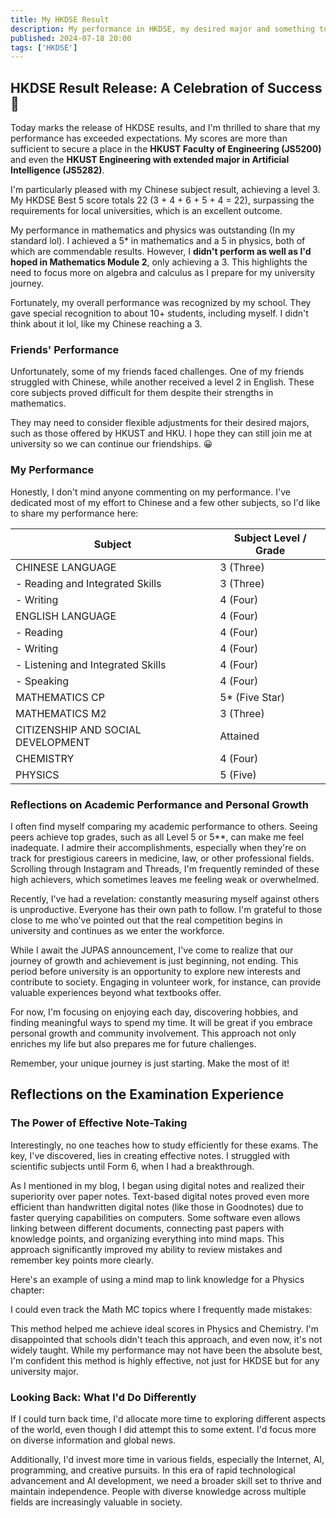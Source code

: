 ```yaml
---
title: My HKDSE Result
description: My performance in HKDSE, my desired major and something to say.
published: 2024-07-18 20:00
tags: ['HKDSE']
---
```


## HKDSE Result Release: A Celebration of Success 🎊

Today marks the release of HKDSE results, and I'm thrilled to share that my performance has exceeded expectations. My scores are more than sufficient to secure a place in the **HKUST Faculty of Engineering (JS5200)** and even the **HKUST Engineering with extended major in Artificial Intelligence (JS5282)**.

I'm particularly pleased with my Chinese subject result, achieving a level 3. My HKDSE Best 5 score totals 22 (3 + 4 + 6 + 5 + 4 = 22), surpassing the requirements for local universities, which is an excellent outcome.

My performance in mathematics and physics was outstanding (In my standard lol). I achieved a 5* in mathematics and a 5 in physics, both of which are commendable results. However, I **didn't perform as well as I'd hoped in Mathematics Module 2**, only achieving a 3. This highlights the need to focus more on algebra and calculus as I prepare for my university journey.

Fortunately, my overall performance was recognized by my school. They gave special recognition to about 10+ students, including myself. I didn't think about it lol, like my Chinese reaching a 3.

### Friends' Performance

Unfortunately, some of my friends faced challenges. One of my friends struggled with Chinese, while another received a level 2 in English. These core subjects proved difficult for them despite their strengths in mathematics.

They may need to consider flexible adjustments for their desired majors, such as those offered by HKUST and HKU. I hope they can still join me at university so we can continue our friendships. 😀

### My Performance

Honestly, I don't mind anyone commenting on my performance. I've dedicated most of my effort to Chinese and a few other subjects, so I'd like to share my performance here:

| Subject                            | Subject Level / Grade |
| ---------------------------------- | --------------------- |
| CHINESE LANGUAGE                   | 3 (Three)             |
| - Reading and Integrated Skills    | 3 (Three)             |
| - Writing                          | 4 (Four)              |
| ENGLISH LANGUAGE                   | 4 (Four)              |
| - Reading                          | 4 (Four)              |
| - Writing                          | 4 (Four)              |
| - Listening and Integrated Skills  | 4 (Four)              |
| - Speaking                         | 4 (Four)              |
| MATHEMATICS CP                     | 5* (Five Star)        |
| MATHEMATICS M2                     | 3 (Three)             |
| CITIZENSHIP AND SOCIAL DEVELOPMENT | Attained              |
| CHEMISTRY                          | 4 (Four)              |
| PHYSICS                            | 5 (Five)              |

### Reflections on Academic Performance and Personal Growth

I often find myself comparing my academic performance to others. Seeing peers achieve top grades, such as all Level 5 or 5**, can make me feel inadequate. I admire their accomplishments, especially when they're on track for prestigious careers in medicine, law, or other professional fields. Scrolling through Instagram and Threads, I'm frequently reminded of these high achievers, which sometimes leaves me feeling weak or overwhelmed.

Recently, I've had a revelation: constantly measuring myself against others is unproductive. Everyone has their own path to follow. I'm grateful to those close to me who've pointed out that the real competition begins in university and continues as we enter the workforce.

While I await the JUPAS announcement, I've come to realize that our journey of growth and achievement is just beginning, not ending. This period before university is an opportunity to explore new interests and contribute to society. Engaging in volunteer work, for instance, can provide valuable experiences beyond what textbooks offer.

For now, I'm focusing on enjoying each day, discovering hobbies, and finding meaningful ways to spend my time. It will be great if you embrace personal growth and community involvement. This approach not only enriches my life but also prepares me for future challenges.

Remember, your unique journey is just starting. Make the most of it!

## Reflections on the Examination Experience

### The Power of Effective Note-Taking

Interestingly, no one teaches how to study efficiently for these exams. The key, I've discovered, lies in creating effective notes. I struggled with scientific subjects until Form 6, when I had a breakthrough.

As I mentioned in my blog, I began using digital notes and realized their superiority over paper notes. Text-based digital notes proved even more efficient than handwritten digital notes (like those in Goodnotes) due to faster querying capabilities on computers. Some software even allows linking between different documents, connecting past papers with knowledge points, and organizing everything into mind maps. This approach significantly improved my ability to review mistakes and remember key points more clearly.

Here's an example of using a mind map to link knowledge for a Physics chapter:

<Picture
  src="https://obsidian-img.tsun1031.xyz/2024/07/18/8c587d2e856967b3014fd68a49a00ff5265676f5ffe464d580c457244781469e.png"
  alt="Obsidian Physics CANVAS"
  class="thumbnail"
  width="auto"
  height="600"
/>

I could even track the Math MC topics where I frequently made mistakes:

<Picture
  src="https://obsidian-img.tsun1031.xyz/2024/07/18/dac919b92f457922e83df0f4bdb9d079d27c82124141bf1ba49cec72dc5c0751.png"
  alt="Obsidian Maths CANVAS"
  class="thumbnail"
  width="auto"
  height="600"
/>

This method helped me achieve ideal scores in Physics and Chemistry. I'm disappointed that schools didn't teach this approach, and even now, it's not widely taught. While my performance may not have been the absolute best, I'm confident this method is highly effective, not just for HKDSE but for any university major.

### Looking Back: What I'd Do Differently

If I could turn back time, I'd allocate more time to exploring different aspects of the world, even though I did attempt this to some extent. I'd focus more on diverse information and global news.

Additionally, I'd invest more time in various fields, especially the Internet, AI, programming, and creative pursuits. In this era of rapid technological advancement and AI development, we need a broader skill set to thrive and maintain independence. People with diverse knowledge across multiple fields are increasingly valuable in society.

